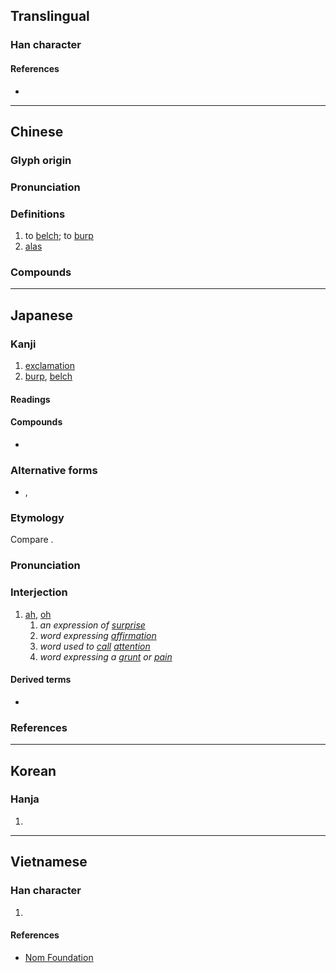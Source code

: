 {{character info/new}}
==Translingual==

===Han character===
{{Han char|rn=30|rad=口|as=13|sn=16|four=60036|canj=RYTP|ids=⿰口意}}

====References====
* {{Han ref|kx=0210.080|dkj=04381|dj=0432.310|hdz=10694.010|uh=566B|ud=22123|bh=BEB3|bd=48819}}

----

==Chinese==
{{zh-forms}}

===Glyph origin===
{{Han etym}}

===Pronunciation===
{{zh-pron
|m=yī
|m-s=
|dg=
|c=ji1
|c-t=
|g=
|h=pfs=
|j=
|mb=
|md=
|mn=
|mn-t=
|w=
|x=
|mc=y
|oc=y
|cat=v,intj
}}

{{attention|yue|Cantonese pronunciations aai3, ngaai3 need to be split or verified}}
===Definitions===
{{zh-hanzi}}

# to [[belch]]; to [[burp]]
# [[alas]] {{gloss|expressing regret or surprise}}

===Compounds===
{{zh-der|噫氣|噫嗚|噫嘻|噫吁戲|梁鴻五噫|憑噫}}

{{zh-cat|Phrasebook}}

----

==Japanese==

===Kanji===
{{ja-kanji|grade=|rs=口13}}

# [[exclamation]]
# [[burp]], [[belch]]

====Readings====
{{ja-readings
|goon=い, え
|kanon=あい, い
<!--|on=おく-->
|kun=ああ-, おくび-
}}

====Compounds====
* {{ja-r|五噫|ごい}}

===Alternative forms===
{{ja-kanjitab|ああ|yomi=k}}
* {{ja-l|あゝ}}, {{ja-l|嗚呼}}

===Etymology===
Compare {{cog|en|ah}}.

===Pronunciation===
{{ja-pron|y=k|ああ|acc=1|acc_ref=DJR}}

===Interjection===
{{ja-pos|interjection|ああ|アー}}

# [[ah]], [[oh]]
## ''an expression of [[surprise]]''
## ''word expressing [[affirm]]ation''
## ''word used to [[call]] [[attention]]''
## ''word expressing a [[grunt]] or [[pain]]''

====Derived terms====
* {{ja-r|噫 無情|ああ むじょう|caps=1}}

===References===
<references/>

----

==Korean==

===Hanja===
{{ko-hanja|hangeul=[[희]], [[애]]}}

# {{defn|lang=ko|sort=口13}}

----

==Vietnamese==

===Han character===
{{vi-hantu|[[y]]|rs=口13}}

# {{defn|lang=vi|sort=口13}}

====References====
* [http://nomfoundation.org/common/nom_details.php?codepoint=566b Nom Foundation]